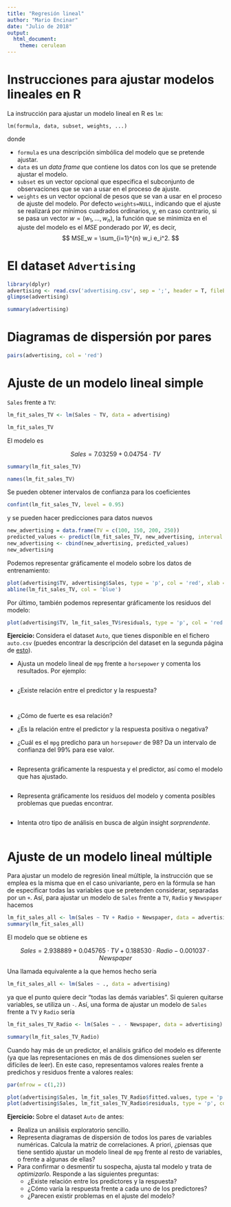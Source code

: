 ---
title: "Regresión lineal"
author: "Mario Encinar"
date: "Julio de 2018"
output: 
  html_document: 
    theme: cerulean
---

# Instrucciones para ajustar modelos lineales en R

La instrucción para ajustar un modelo lineal en R es ``lm``:

``lm(formula, data, subset, weights, ...)``

donde 

- ``formula`` es una descripción simbólica del modelo que se pretende ajustar.
- ``data`` es un <i>data frame</i> que contiene los datos con los que se pretende ajustar el modelo.
- ``subset`` es un vector opcional que especifica el subconjunto de observaciones que se van a usar en el proceso de ajuste.
- ``weights`` es un vector opcional de pesos que se van a usar en el proceso de ajuste del modelo. Por defecto ``weights=NULL``, indicando que el ajuste se realizará por mínimos cuadrados ordinarios, y, en caso contrario, si se pasa un vector $w = (w_1, \dots, w_n)$, la función que se minimiza en el ajuste del modelo es el $MSE$ ponderado por $W$, es decir,
$$
MSE_w = \sum_{i=1}^{n} w_i e_i^2.
$$

# El dataset ``Advertising``

```{r, warning=FALSE, message=FALSE}
library(dplyr)
advertising <- read.csv('advertising.csv', sep = ';', header = T, fileEncoding = 'utf-8')
glimpse(advertising)
```

```{r}
summary(advertising)
```

# Diagramas de dispersión por pares

```{r, fig.align='center'}
pairs(advertising, col = 'red')
```


# Ajuste de un modelo lineal simple

``Sales`` frente a ``TV``:

```{r}
lm_fit_sales_TV <- lm(Sales ~ TV, data = advertising)

lm_fit_sales_TV
```

El modelo es

$$
Sales = 7.03259 + 0.04754\cdot TV
$$


```{r}
summary(lm_fit_sales_TV)
```

```{r}
names(lm_fit_sales_TV)
```


Se pueden obtener intervalos de confianza para los coeficientes

```{r}
confint(lm_fit_sales_TV, level = 0.95)
```

y se pueden hacer predicciones para datos nuevos

```{r}
new_advertising = data.frame(TV = c(100, 150, 200, 250))
predicted_values <- predict(lm_fit_sales_TV, new_advertising, interval = 'confidence')
new_advertising <- cbind(new_advertising, predicted_values)
new_advertising
```


Podemos representar gráficamente el modelo sobre los datos de entrenamiento:

```{r, fig.align='center'}
plot(advertising$TV, advertising$Sales, type = 'p', col = 'red', xlab = 'TV', ylab = 'Sales')
abline(lm_fit_sales_TV, col = 'blue')
```


Por último, también podemos representar gráficamente los residuos del modelo:

```{r, out.width = 750, out.height = 750, fig.align='center'}
plot(advertising$TV, lm_fit_sales_TV$residuals, type = 'p', col = 'red', xlab = 'TV', ylab = 'Sales')
```

<b>Ejercicio: </b>Considera el dataset ``Auto``, que tienes disponible en el fichero ``auto.csv`` (puedes encontrar la descripción del dataset en la segunda página de <a href="https://cran.r-project.org/web/packages/ISLR/ISLR.pdf">esto</a>).

- Ajusta un modelo lineal de ``mpg`` frente a ``horsepower`` y comenta los resultados. Por ejemplo:

```{r}

```


- ¿Existe relación entre el predictor y la respuesta?


```{r}

```


```{r}

```
  

  - ¿Cómo de fuerte es esa relación?
  

  - ¿Es la relación entre el predictor y la respuesta positiva o negativa?
  

  - ¿Cuál es el ``mpg`` predicho para un ``horsepower`` de 98? Da un intervalo de confianza del 99% para ese valor.
  
```{r}

```
  
  
- Representa gráficamente la respuesta y el predictor, así como el modelo que has ajustado.

```{r}

```

- Representa gráficamente los residuos del modelo y comenta posibles problemas que puedas encontrar.

```{r}
 
```


- Intenta otro tipo de análisis en busca de algún insight <i>sorprendente</i>.


```{r}

```



# Ajuste de un modelo lineal múltiple

Para ajustar un modelo de regresión lineal múltiple, la instrucción que se emplea es la misma que en el caso univariante, pero en la fórmula se han de especificar todas las variables que se pretenden considerar, separadas por un ``+``. Así, para ajustar un modelo de ``Sales`` frente a ``TV``, ``Radio`` y ``Newspaper`` hacemos

```{r}
lm_fit_sales_all <- lm(Sales ~ TV + Radio + Newspaper, data = advertising)
summary(lm_fit_sales_all)
```

El modelo que se obtiene es

$$
Sales = 2.938889 + 0.045765\cdot TV + 0.188530 \cdot Radio - 0.001037 \cdot Newspaper
$$

Una llamada equivalente a la que hemos hecho sería 
```{r}
lm_fit_sales_all <- lm(Sales ~ ., data = advertising)
```
ya que el punto quiere decir "todas las demás variables". Si quieren quitarse variables, se utiliza un ``-``. Así, una forma de ajustar un modelo de ``Sales`` frente a ``TV`` y ``Radio`` sería
```{r}
lm_fit_sales_TV_Radio <- lm(Sales ~ . - Newspaper, data = advertising)
```


```{r}
summary(lm_fit_sales_TV_Radio)
```

Cuando hay más de un predictor, el análisis gráfico del modelo es diferente (ya que las representaciones en más de dos dimensiones suelen ser difíciles de leer). En este caso, representamos valores reales frente a predichos y residuos frente a valores reales:

```{r, fig.align='center'}
par(mfrow = c(1,2))

plot(advertising$Sales, lm_fit_sales_TV_Radio$fitted.values, type = 'p', col = 'red', xlab = 'Sales', ylab = 'Predicted Sales')
plot(advertising$Sales, lm_fit_sales_TV_Radio$residuals, type = 'p', col = 'red', xlab = 'Sales', ylab = 'Residuals')
```

<b>Ejercicio: </b>Sobre el dataset ``Auto`` de antes:

- Realiza un análisis exploratorio sencillo.
- Representa diagramas de dispersión de todos los pares de variables numéricas. Calcula la matriz de correlaciones. A priori, ¿piensas que tiene sentido ajustar un modelo lineal de ``mpg`` frente al resto de variables, o frente a algunas de ellas?
- Para confirmar o desmentir tu sospecha, ajusta tal modelo y trata de <i>optimizarlo</i>. Responde a las siguientes preguntas:
  - ¿Existe relación entre los predictores y la respuesta?
  - ¿Cómo varía la respuesta frente a cada uno de los predictores?
  - ¿Parecen existir problemas en el ajuste del modelo?